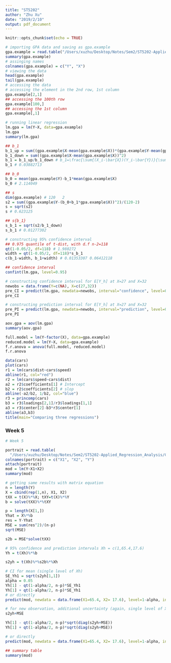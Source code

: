 ```yaml
---
title: "ST5202"
author: "Zhu Xu"
date: "2019/2/10"
output: pdf_document
---
```


```r
knitr::opts_chunk$set(echo = TRUE)
```

```r
# importing GPA data and saving as gpa.example
gpa.example = read.table("/Users/xuzhu/Desktop/Notes/Sem2/ST5202-Applied_Regression_Analysis/CH01PR19.txt")
summary(gpa.example)
# assinging names
colnames(gpa.example) = c("Y", "X")
# viewing the data
head(gpa.example)
tail(gpa.example)
# accessing the data
# accessing the element in the 2nd row, 1st column
gpa.example[2,1]
## accessing the 100th row
gpa.example[100,]
## accessing the 1st column
gpa.example[,1]
```

```r
# running linear regression
lm.gpa = lm(Y~X, data=gpa.example)
lm.gpa
summary(lm.gpa)
```

```r
## b_1
b_1_up = sum((gpa.example$X-mean(gpa.example$X))*(gpa.example$Y-mean(gpa.example$Y)))
b_1_down = sum((gpa.example$X-mean(gpa.example$X))^2)
b_1 = b_1_up/b_1_down # b_1=\frac{\sum{(X_i-\bar{X})(Y_i-\bar{Y})}{\sum{(X_i-\bar{X})^2}}
b_1 # 0.03882713

## b_0
b_0 = mean(gpa.example$Y)-b_1*mean(gpa.example$X)
b_0 # 2.114049

## s
dim(gpa.example) # 120   2
s2 = sum((gpa.example$Y-(b_0+b_1*gpa.example$X))^2)/(120-2)
s = sqrt(s2)
s # 0.623125

## s{b_1} 
s_b_1 = sqrt(s2/b_1_down)
s_b_1 # 0.01277302
```

```r
# constructing 95% confidence interval
## 0.975 quantile of t-dist, with d.f n-2=118
qt(1-0.05/2, df=118) # 1.980272
width = qt(1-0.05/2, df=118)*s_b_1
c(b_1-width, b_1+width) # 0.01353307 0.06412118

## confidence interval
confint(lm.gpa, level=0.95)
```

```r
# constructing confidence interval for E[Y_h] at X=27 and X=32
newobs = data.frame(Y=c(NA), X=c(27,32))
pre_CI = predict(lm.gpa, newdata=newobs, interval="confidence", level=0.95)
pre_CI
```

```r
# constructing prediction interval for E[Y_h] at X=27 and X=32
pre_PI = predict(lm.gpa, newdata=newobs, interval="prediction", level=0.95)
pre_PI
```

```r
aov.gpa = aov(lm.gpa)
summary(aov.gpa)
```

```r
full.model = lm(Y~factor(X), data=gpa.example)
reduced.model = lm(Y~X, data=gpa.example)
f.r.anova = anova(full.model, reduced.model)
f.r.anova
```

```r
data(cars)
plot(cars)
r1 = lm(cars$dist~cars$speed)
abline(r1, col="red")
r2 = lm(cars$speed~cars$dist)
a2 = r2$coefficients[1] # Intercept
b2 = r2$coefficients[2] # slop
abline(-a2/b2, 1/b2, col="blue")
r3 = princomp(cars)
b3 = r3$loadings[2,1]/r3$loadings[1,1]
a3 = r3$center[2]-b3*r3$center[1]
abline(a3,b3)
title(main="Comparing three regressions")
```


### Week 5

```r
# Week 5

portrait = read.table(
  "/Users/xuzhu/Desktop/Notes/Sem2/ST5202-Applied_Regression_Analysis/CH06FI05.txt", header=FALSE, sep="")
colnames(portrait) = c("X1", "X2", "Y")
attach(portrait)
mod = lm(Y~X1+X2)
summary(mod)

# getting same results with matrix equation
n = length(Y)
X = cbind(rep(1,n), X1, X2)
tXX = t(X)%*%X; tXY=t(X)%*%Y
b = solve(tXX)%*%tXY

p = length(X[1,])
Yhat = X%*%b
res = Y-Yhat
MSE = sum(res^2)/(n-p)
sqrt(MSE)

s2b = MSE*solve(tXX)

# 95% confidence and prediction intervals Xh = c(1,65.4,17.6)
Yh = t(Xh)%*%b

s2yh = t(Xh)%*%s2b%*%Xh

# CI for mean (single level of Xh)
SE_Yh1 = sqrt(s2yh[1,1])
alpha = 0.05
Yh[1] - qt(1-alpha/2, n-p)*SE_Yh1
Yh[1] + qt(1-alpha/2, n-p)*SE_Yh1
# or directly
predict(mod, newdata = data.frame(X1=65.4, X2= 17.6), level=1-alpha, interval = "confidence")

# for new observation, additional uncertainty (again, single level of Xh):
s2yh+MSE

Yh[1] - qt(1-alpha/2, n-p)*sqrt(diag(s2yh+MSE))
Yh[1] + qt(1-alpha/2, n-p)*sqrt(diag(s2yh+MSE))

# or directly
predict(mod, newdata = data.frame(X1=65.4, X2= 17.6), level=1-alpha, interval = "prediction")

## summary table
summary(mod)



```

